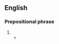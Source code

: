 ==English==

===Prepositional phrase===
{{head|en|prepositional phrase}}

# {{alternative form of|en|like a lamb to the slaughter}}
#* {{RQ:King James Version|Isaiah|53|7|passage=He was oppressed, and he was afflicted, yet he opened not his mouth: he is brought '''as a lamb to the slaughter''', and as a sheep before her shearers is dumb, so he openeth not his mouth.}}
